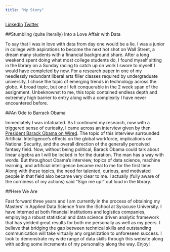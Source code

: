 ```yaml
---
title: "My Story"
---
```


[LinkedIn](https://www.linkedin.com/in/christopher-smith-9a0508a8/)
[Twitter](https://twitter.com/C_smizzle)

##Stumbling (quite literally) Into a Love Affair with Data

To say that I was in love with data from day one would be a lie. I was a junior in college with aspirations to become the next hot shot on Wall Street, a dream many students with a financial background share. After a long weekend spent doing what most college students do, I found myself sitting in the library on a Sunday racing to catch up on work I swore to myself I would have completed by now. For a research paper in one of my needlessly redundant liberal arts filler classes required by undergraduate university, I chose the topic of emerging trends in technology across the globe. A broad topic, but one I felt conquerable in the 2 week span of the assignment. Unbeknownst to me, this topic contained endless depth and extremely high barrier to entry along with a complexity I have never encountered before. 

##An Ode to Barrack Obama

Immediately I was infatuated. As I continued my research, now with a triggered sense of curiosity, I came across an interview given by then [President Barack Obama on Wired](https://www.wired.com/2016/10/president-obama-mit-joi-ito-interview/). The topic of this interview surrounded Artificial Intelligence's effects on the global workforce, implications on National Security, and the overall direction of the generally perceived fantasy field. Now, without being political, Barack Obama could talk about linear algebra an I will be locked in for the duration. The man has a way with words. But throughout Obama's interview, topics of data science, machine learning, and artificial intelligence became real to me for the first time. Along with these topics, the need for talented, curious, and motivated people in that field also became very clear to me. I actually (fully aware of the corniness of my actions) said "Sign me up!" out loud in the library.

##Here We Are

Fast forward three years and I am currently in the process of obtaining my Masters' in Applied Data Science from the iSchool at Syracuse University. I have interned at both financial institutions and logistics companies, employing a robust statistical and data science driven analytic framework that has yielded great results for both me personally as well as my peers. I believe that bridging the gap between technical skills and outstanding communication will take virtually any organization to  unforeseen success. I look to demonstrate my wide range of data skills through this website along with adding some increments of my personality along the way. Enjoy!